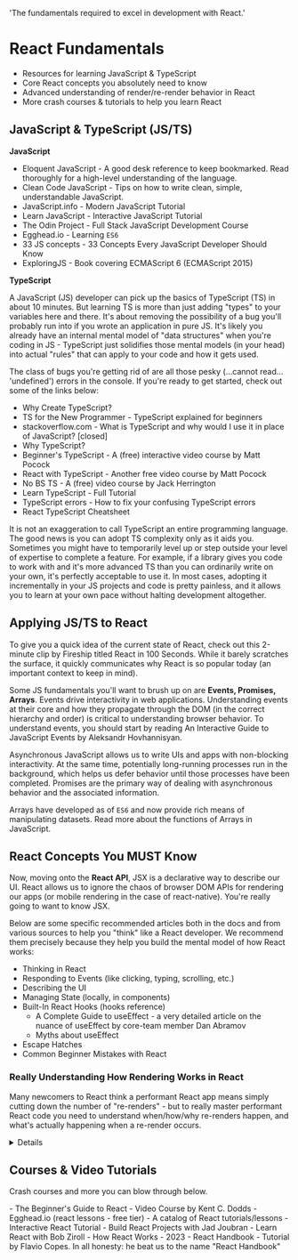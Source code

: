   'The fundamentals required to excel in development with React.'

# React Fundamentals

<Summary>
  <ul>
    <li>Resources for learning JavaScript &amp; TypeScript</li>
    <li>Core React concepts you absolutely need to know</li>
    <li>Advanced understanding of render/re-render behavior in React</li>
    <li>More crash courses &amp; tutorials to help you learn React</li>
  </ul>
</Summary>

## JavaScript & TypeScript (JS/TS)

**JavaScript**

- <Resource url='https://eloquentjavascript.net/'>Eloquent JavaScript</Resource> - A good desk reference to keep bookmarked. Read thoroughly for a high-level understanding of the language.
- <Resource url='https://github.com/ryanmcdermott/clean-code-javascript'>Clean Code JavaScript</Resource> - Tips on how to write clean, simple, understandable JavaScript.
- <Resource url='https://javascript.info/'>JavaScript.info</Resource> - Modern JavaScript Tutorial
- <Resource url='https://learnjavascript.online/'>Learn JavaScript</Resource> - Interactive JavaScript Tutorial
- <Resource url='https://www.theodinproject.com/paths/full-stack-javascript'>The Odin Project</Resource> - Full Stack JavaScript Development Course
- <Resource url='https://egghead.io/courses/learn-es6-ecmascript-2015'>Egghead.io</Resource> - Learning `ES6`
- <Resource url='https://github.com/leonardomso/33-js-concepts'>33 JS concepts</Resource> - 33 Concepts Every JavaScript Developer Should Know
- <Resource url='https://exploringjs.com/es6.html'>ExploringJS</Resource> - Book covering ECMAScript 6 (ECMAScript 2015)

**TypeScript**

A JavaScript (JS) developer can pick up the basics of TypeScript (TS) in about 10 minutes. But learning TS is more than just adding "types" to your variables here and there. It's about removing the possibility of a bug you'll probably run into if you wrote an application in pure JS. It's likely you already have an internal mental model of "data structures" when you're coding in JS - TypeScript just solidifies those mental models (in your head) into actual "rules" that can apply to your code and how it gets used.

The class of bugs you're getting rid of are all those pesky (…cannot read… 'undefined') errors in the console. If you're ready to get started, check out some of the links below:

- <Resource url='https://www.typescriptlang.org/why-create-typescript'>Why Create TypeScript?</Resource>
- <Resource url='https://www.typescriptlang.org/docs/handbook/typescript-from-scratch.html'>TS for the New Programmer</Resource> - TypeScript explained for beginners
- <Resource url='https://stackoverflow.com/questions/12694530/what-is-typescript-and-why-would-i-use-it-in-place-of-javascript/35048303#35048303'>stackoverflow.com - What is TypeScript and why would I use it in place of JavaScript? [closed]</Resource>
- <Resource url='https://www.typescriptcourse.com/why-typescript'>Why TypeScript?</Resource>
- <Resource url='https://www.totaltypescript.com/tutorials/beginners-typescript'>Beginner's TypeScript</Resource> - A (free) interactive video course by Matt Pocock
- <Resource url='https://www.totaltypescript.com/tutorials/react-with-typescript'>React with TypeScript</Resource> - Another free video course by Matt Pocock
- <Resource url='https://www.youtube.com/playlist?list=PLNqp92_EXZBJYFrpEzdO2EapvU0GOJ09n'>No BS TS</Resource> - A (free) video course by Jack Herrington
- <Resource url='https://www.youtube.com/watch?v=30LWjhZzg50'>Learn TypeScript - Full Tutorial</Resource>
- <Resource url='https://typescript.tv/errors/'>TypeScript errors</Resource> - How to fix your confusing TypeScript errors
- <Resource url='https://react-typescript-cheatsheet.netlify.app/'>React TypeScript Cheatsheet</Resource>

It is not an exaggeration to call TypeScript an entire programming language. The good news is you can adopt TS complexity only as it aids you. Sometimes you might have to temporarily level up or step outside your level of expertise to complete a feature. For example, if a library gives you code to work with and it's more advanced TS than you can ordinarily write on your own, it's perfectly acceptable to use it. In most cases, adopting it incrementally in your JS projects and code is pretty painless, and it allows you to learn at your own pace without halting development altogether.

## Applying JS/TS to React

To give you a quick idea of the current state of React, check out this 2-minute clip by Fireship titled <Resource url='https://www.youtube.com/watch?v=Tn6-PIqc4UM'>React in 100 Seconds</Resource>. While it barely scratches the surface, it quickly communicates why React is so popular today (an important context to keep in mind).

Some JS fundamentals you'll want to brush up on are **Events, Promises, Arrays**. Events drive interactivity in web applications. Understanding events at their core and how they propagate through the DOM (in the correct hierarchy and order) is critical to understanding browser behavior. To understand events, you should start by reading <Resource url='https://www.aleksandrhovhannisyan.com/blog/interactive-guide-to-javascript-events/'>An Interactive Guide to JavaScript Events</Resource> by Aleksandr Hovhannisyan.

<Resource url='https://developer.mozilla.org/en-US/docs/Learn/JavaScript/Asynchronous'>Asynchronous JavaScript</Resource> allows us to write UIs and apps with non-blocking interactivity. At the same time, potentially long-running processes run in the background, which helps us defer behavior until those processes have been completed. <Resource url='https://developer.mozilla.org/en-US/docs/Learn/JavaScript/Asynchronous/Promises'>Promises</Resource> are the primary way of dealing with asynchronous behavior and the associated information.

Arrays have developed as of `ES6` and now provide rich means of manipulating datasets. Read more about the functions of <Resource url='https://www.freecodecamp.org/news/complete-introduction-to-the-most-useful-javascript-array-methods/'>Arrays in JavaScript</Resource>.

## React Concepts You MUST Know

Now, moving onto the **React API**, JSX is a <Resource url='https://ui.dev/imperative-vs-declarative-programming'>declarative</Resource> way to describe our UI. React allows us to ignore the chaos of browser DOM APIs for rendering our apps (or mobile rendering in the case of react-native). You're <Resource url='https://react.dev/learn/writing-markup-with-jsx'>really</Resource> going to <Resource url='https://react.dev/learn/javascript-in-jsx-with-curly-braces'>want</Resource> to know <Resource url='https://www.codecademy.com/learn/react-101/modules/react-101-jsx-u/cheatsheet'>JSX</Resource>.

Below are some specific recommended articles both in the docs and from various sources to help you "think" like a React developer. We recommend them precisely because they help you build the mental model of how React works:

- <Resource url='https://react.dev/learn/thinking-in-react'>Thinking in React</Resource>
- <Resource url='https://react.dev/learn/responding-to-events'>Responding to Events</Resource> (like clicking, typing, scrolling, etc.)
- <Resource url='https://react.dev/learn/describing-the-ui'>Describing the UI</Resource>
- <Resource url='https://react.dev/learn/managing-state'>Managing State</Resource> (locally, in components)
- <Resource url='https://react.dev/reference/react'>Built-In React Hooks</Resource> (hooks reference)
  - <Resource url='https://overreacted.io/a-complete-guide-to-useeffect/'>A Complete Guide to useEffect</Resource> - a very detailed article on the nuance of useEffect by core-team member Dan Abramov
  - <Resource url='https://epicreact.dev/myths-about-useeffect/'>Myths about useEffect</Resource>
- <Resource url='https://react.dev/learn/escape-hatches'>Escape Hatches</Resource>
- <Resource url='https://www.joshwcomeau.com/react/common-beginner-mistakes/'>Common Beginner Mistakes with React</Resource>

### Really Understanding How Rendering Works in React

Many newcomers to React think a performant React app means simply cutting down the number of "re-renders" - but to really master performant React code you need to understand when/how/why re-renders happen, and what's actually happening when a re-render occurs.

<Details icon='resources' label='Advanced Material on Rendering in React'>

- <Resource url='https://react.dev/learn/render-and-commit'>Rendering in React</Resource>
- <Resource url='https://ui.dev/why-react-renders'>Why React Renders</Resource>
- <Resource url='https://www.joshwcomeau.com/react/why-react-re-renders/'>Why React Re-Renders</Resource>
- <Resource url='https://blog.isquaredsoftware.com/2020/05/blogged-answers-a-mostly-complete-guide-to-react-rendering-behavior/'>A (mostly) complete guide to react rendering behavior</Resource>
- Everything on <Resource url='https://www.developerway.com/posts?filter=re-renders'>developerway.com</Resource> that has to do with re-rendering
- <Resource url='https://react.gg/visualized'>React, Visualized</Resource>
- <Resource url='https://alexsidorenko.com/blog/react-render-always-rerenders/'>A Visual Guide to React Rendering</Resource>
- <Resource url='https://codesandbox.io/s/a-visual-guide-to-react-rendering-sandbox-td70u?file=/src/sandbox.jsx'>Interactive CodeSandbox</Resource> that shows how/when parents re-render any direct child components used in the render (NOT to be confused with the `children` prop, which do NOT always trigger re-renders if/when they change)
  - Notice that `Component B` in this example is <Resource url='https://react.dev/reference/react/memo'>memoized</Resource> with `memo()`
- <Resource url='https://alexsidorenko.com/blog/react-render-children-prop/'>React recursively re-renders child components, but there is a nuance</Resource>
  - Props changing will trigger a re-render or all child components directly used in a parent
  - the `children` prop changes will NOT trigger re-renders (assuming you just pass the `{children}` right through to render in the component's definition)

</Details>



## Courses & Video Tutorials

Crash courses and more you can blow through below.

<Expand parent='Video Courses'>
- <Resource url='https://egghead.io/courses/the-beginner-s-guide-to-react'>The Beginner's Guide to React</Resource> - Video Course by Kent C. Dodds
- <Resource url='https://egghead.io/q/react?access_state=free'>Egghead.io (react lessons - free tier)</Resource> - A catalog of React tutorials/lessons
</Expand>

<Expand parent='Interactive Courses'>
- <Resource url='https://react-tutorial.app/'>Interactive React Tutorial</Resource> - Build React Projects with Jad Joubran
- <Resource url='https://scrimba.com/learn/learnreact'>Learn React</Resource> with Bob Ziroll
</Expand>

<Expand parent='Misc'>
- <Resource url='https://www.youtube.com/watch?v=za2FZ8QCE18'>How React Works - 2023</Resource>
- <Resource url='https://flaviocopes.com/book/react/'>React Handbook</Resource> - Tutorial by Flavio Copes. In all honesty: he beat us to the name "React Handbook"
</Expand>
